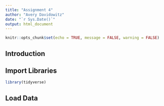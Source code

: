 ```yaml
---
title: "Assignment 4"
author: "Avery Davidowitz"
date: "`r Sys.Date()`"
output: html_document
---
```


```r
knitr::opts_chunk$set(echo = TRUE, message = FALSE, warning = FALSE)
```


## Introduction


## Import Libraries

```r
library(tidyverse)
```

## Load Data

```r

```


